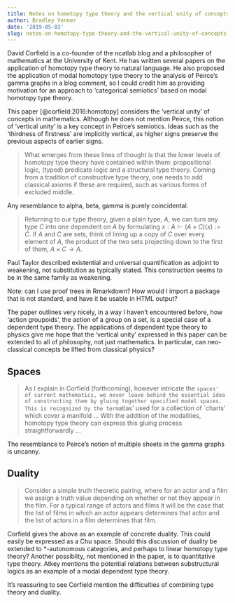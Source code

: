 ```yaml
---
title: Notes on homotopy type theory and the vertical unity of concepts in mathematics
author: Bradley Venner
date: '2019-05-03'
slug: notes-on-homotopy-type-theory-and-the-vertical-unity-of-concepts-in-mathematics
---
```


David Corfield is a co-founder of the ncatlab blog and a philosopher of mathematics at the University of Kent.  He has written several papers on the application of homotopy type theory to natural language.  He also proposed the application of modal homotopy type theory to the analysis of Peirce's gamma graphs in a blog comment, so I could credit him as providing motivation for an approach to 'categorical semiotics' based on modal homotopy type theory.  

This paper [@corfield:2016:homotopy] considers the 'vertical unity' of concepts in mathematics.  Although he does not mention Peirce, this notion of 'vertical unity' is a key concept in Peirce's semiotics.  Ideas such as the 'thirdness of firstness' are implicitly vertical, as higher signs preserve the previous aspects of earlier signs.

> What emerges from these lines of thought is that the lower levels of homotopy type theory have contained within them: propositional logic, (typed) predicate logic and a structural type theory. Coming from a tradition of constructive type theory, one needs to add classical axioms if these are required, such as various forms of excluded middle.

Any resemblance to alpha, beta, gamma is purely coincidental.

> Returning to our type theory, given a plain type, $A$, we can turn any type $C$ into one dependent on $A$ by formulating $x : A \vdash (A \times C)(x) := C$.  If $A$ and $C$ are sets, think of lining up a copy of $C$ over every element of $A$, the product of the two sets projecting down to the first of them, $A \times C \rightarrow A$.

Paul Taylor described existential and universal quantification as adjoint to weakening, not substitution as typically stated.  This construction seems to be in the same family as weakening.  

Note:  can I use proof trees in Rmarkdown?  How would I import a package that is not standard, and have it be usable in HTML output?

The paper outlines very nicely, in a way I haven't encountered before, how 'action groupoids', the action of a group on a set, is a special case of a dependent type theory.  The applications of dependent type theory to physics give me hope that the 'vertical unity' expressed in this paper can be extended to all of philosophy, not just mathematics.  In particular, can neo-classical concepts be lifted from classical physics?

## Spaces

> As I explain in Corfield (forthcoming), however intricate the `spaces' of current mathematics, we never leave behind the essential idea of constructing them by gluing together specified model spaces.  This is recognized by the term `atlas' used for a collection of `charts' which cover a manifold $\ldots$ With the addition of the modalities, homotopy type theory can express this gluing process straightforwardly $\ldots$

The resemblance to Peirce's notion of multiple sheets in the gamma graphs is uncanny.

## Duality

> Consider a simple truth theoretic pairing, where for an actor and
a film we assign a truth value depending on whether or not they appear in
the film. For a typical range of actors and films it will be the case that the
list of films in which an actor appears determines that actor and the list of
actors in a film determines that film.

Corfield gives the above as an example of concrete duality.  This could easily be expressed as a Chu space.  Should this discussion of duality be extended to *-autonomous categories, and perhaps to linear homotopy type theory?  Another possiblity, not mentioned in the paper, is to quantitative type theory.  Atkey mentions the potential relations between substructural logics as an example of a modal dependent type theory.

It's reassuring to see Corfield mention the difficulties of combining type theory and duality.
